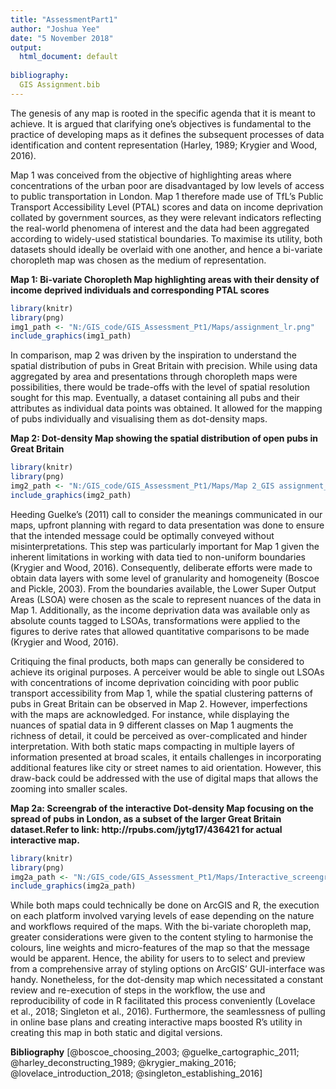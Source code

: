 ```yaml
---
title: "AssessmentPart1"
author: "Joshua Yee"
date: "5 November 2018"
output:
  html_document: default
  
bibliography:
  GIS Assignment.bib
---
```


The genesis of any map is rooted in the specific agenda that it is meant to achieve. It is argued that clarifying one's objectives is fundamental to the practice of developing maps as it defines the subsequent processes of data identification and content representation (Harley, 1989; Krygier and Wood, 2016). 
    
Map 1 was conceived from the objective of highlighting areas where concentrations of the urban poor are disadvantaged by low levels of access to public transportation in London. Map 1 therefore made use of TfL's Public Transport Accessibility Level (PTAL) scores and data on income deprivation collated by government sources, as they were relevant indicators reflecting the real-world phenomena of interest and the data had been aggregated according to widely-used statistical boundaries. To maximise its utility, both datasets should ideally be overlaid with one another, and hence a bi-variate choropleth map was chosen as the medium of representation. 

    
**Map 1: Bi-variate Choropleth Map highlighting areas with their density of income deprived individuals and corresponding PTAL scores**
```r
library(knitr)
library(png)
img1_path <- "N:/GIS_code/GIS_Assessment_Pt1/Maps/assignment_lr.png"
include_graphics(img1_path)
```


In comparison, map 2 was driven by the inspiration to understand the spatial distribution of pubs in Great Britain with precision. While using data aggregated by area and presentations through choropleth maps were possibilities, there would be trade-offs with the level of spatial resolution sought for this map. Eventually, a dataset containing all pubs and their attributes as individual data points was obtained. It allowed for the mapping of pubs individually and visualising them as dot-density maps. 


**Map 2: Dot-density Map showing the spatial distribution of open pubs in Great Britain**
```r
library(knitr)
library(png)
img2_path <- "N:/GIS_code/GIS_Assessment_Pt1/Maps/Map 2_GIS assignment_R.png"
include_graphics(img2_path)
```


Heeding Guelke's (2011) call to consider the meanings communicated in our maps, upfront planning with regard to data presentation was done to ensure that the intended message could be optimally conveyed without misinterpretations. This step was particularly important for Map 1 given the inherent limitations in working with data tied to non-uniform boundaries (Krygier and Wood, 2016). Consequently, deliberate efforts were made to obtain data layers with some level of granularity and homogeneity (Boscoe and Pickle, 2003). From the boundaries available, the Lower Super Output Areas (LSOA) were chosen as the scale to represent nuances of the data in Map 1. Additionally, as the income deprivation data was available only as absolute counts tagged to LSOAs, transformations were applied to the figures to derive rates that allowed quantitative comparisons to be made (Krygier and Wood, 2016). 
    
    
Critiquing the final products, both maps can generally be considered to achieve its original purposes. A perceiver would be able to single out LSOAs with concentrations of income deprivation coinciding with poor public transport accessibility from Map 1, while the spatial clustering patterns of pubs in Great Britain can be observed in Map 2. However, imperfections with the maps are acknowledged. For instance, while displaying the nuances of spatial data in 9 different classes on Map 1 augments the richness of detail, it could be perceived as over-complicated and hinder interpretation. With both static maps compacting in multiple layers of information presented at broad scales, it entails challenges in incorporating additional features like city or street names to aid orientation. However, this draw-back could be addressed with the use of digital maps that allows the zooming into smaller scales. 


**Map 2a: Screengrab of the interactive Dot-density Map focusing on the spread of pubs in London, as a subset of the larger Great Britain dataset.Refer to link: http://rpubs.com/jytg17/436421 for actual interactive map.**
```r
library(knitr)
library(png)
img2a_path <- "N:/GIS_code/GIS_Assessment_Pt1/Maps/Interactive_screengrab.png"
include_graphics(img2a_path)
```


While both maps could technically be done on ArcGIS and R, the execution on each platform involved varying levels of ease depending on the nature and workflows required of the maps. With the bi-variate choropleth map, greater considerations were given to the content styling to harmonise the colours, line weights and micro-features of the map so that the message would be apparent. Hence, the ability for users to to select and preview from a comprehensive array of styling options on ArcGIS' GUI-interface was handy. Nonetheless, for the dot-density map which necessitated a constant review and re-execution of steps in the workflow, the use and reproducibility of code in R facilitated this process conveniently (Lovelace et al., 2018; Singleton et al., 2016). Furthermore, the seamlessness of pulling in online base plans and creating interactive maps boosted R's utility in creating this map in both static and digital versions.



**Bibliography**
[@boscoe_choosing_2003; @guelke_cartographic_2011; @harley_deconstructing_1989; @krygier_making_2016; @lovelace_introduction_2018; @singleton_establishing_2016]
